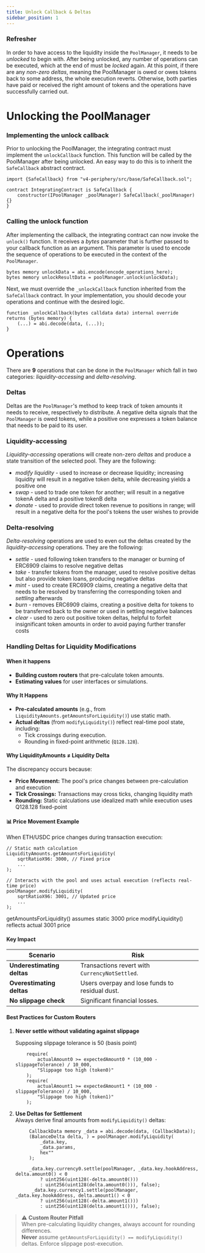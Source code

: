 ```yaml
---
title: Unlock Callback & Deltas
sidebar_position: 1
---
```


### Refresher

In order to have access to the liquidity inside the `PoolManager`,
it needs to be _unlocked_ to begin with. After being unlocked, any
number of operations can be executed, which at the end of must be _locked_
again. At this point, if there are any _non-zero deltas_, meaning the
PoolManager is owed or owes tokens back to some address, the whole
execution reverts. Otherwise, both parties have paid or received
the right amount of tokens and the operations have successfully
carried out.

# Unlocking the PoolManager

### Implementing the unlock callback

Prior to unlocking the PoolManager, the integrating contract must
implement the `unlockCallback` function. This function will be
called by the PoolManager after being unlocked. An easy way to
do this is to inherit the `SafeCallback` abstract contract.

```solidity
import {SafeCallback} from "v4-periphery/src/base/SafeCallback.sol";

contract IntegratingContract is SafeCallback {
    constructor(IPoolManager _poolManager) SafeCallback(_poolManager) {}
}
```

### Calling the unlock function

After implementing the callback, the integrating contract can now
invoke the `unlock()` function. It receives a _bytes_ parameter
that is further passed to your callback function as an argument.
This parameter is used to encode the sequence of operations to be
executed in the context of the `PoolManager`.


```solidity
bytes memory unlockData = abi.encode(encode_operations_here);
bytes memory unlockResultData = poolManager.unlock(unlockData);
```

Next, we must override the `_unlockCallback` function inherited from
the `SafeCallback` contract. In your implementation, you should
decode your operations and continue with the desired logic.

```solidity
function _unlockCallback(bytes calldata data) internal override returns (bytes memory) {
    (...) = abi.decode(data, (...));
}
```

# Operations

There are **9** operations that can be done in the `PoolManager`
which fall in two categories: _liquidity-accessing_ and _delta-resolving_.

### Deltas

Deltas are the `PoolManager`'s method to keep track of token amounts it
needs to receive, respectively to distribute. A negative delta signals that
the `PoolManager` is owed tokens, while a positive one expresses a
token balance that needs to be paid to its user.

### Liquidity-accessing

_Liquidity-accessing_ operations will create non-zero _deltas_ and
produce a state transition of the selected pool.
They are the following:

* _modify liquidity_ - used to increase or decrease liquidity; increasing
liquidity will result in a negative token delta, while decreasing yields a positive one
* _swap_ - used to trade one token for another; will result in a negative tokenA delta
and a positive tokenB delta
* _donate_ - used to provide direct token revenue to positions in range;
will result in a negative delta for the pool's tokens the user wishes
to provide

### Delta-resolving

_Delta-resolving_ operations are used to even out the deltas created
by the _liquidity-accessing_ operations. 
They are the following:

* _settle_ - used following token transfers to the manager
or burning of ERC6909 claims to resolve negative deltas
* _take_ - transfer tokens from the manager, used to resolve
positive deltas but also provide token loans, producing negative deltas
* _mint_ - used to create ERC6909 claims, creating a negative delta
that needs to be resolved by transferring the corresponding token and
_settling_ afterwards
* _burn_ - removes ERC6909 claims, creating a positive delta for tokens to
be transferred back to the owner or used in settling negative balances
* _clear_ - used to zero out positive token deltas, helpful to forfeit
insignificant token amounts in order to avoid paying further transfer costs

### Handling Deltas for Liquidity Modifications 

#### When it happens  
- **Building custom routers** that pre-calculate token amounts.  
- **Estimating values** for user interfaces or simulations.  

#### Why It Happens  
- **Pre-calculated amounts** (e.g., from `LiquidityAmounts.getAmountsForLiquidity()`) use static math.  
- **Actual deltas** (from `modifyLiquidity()`) reflect real-time pool state, including:  
  - Tick crossings during execution.  
  - Rounding in fixed-point arithmetic (`Q128.128`).

#### Why LiquidityAmounts ≠ Liquidity Delta

The discrepancy occurs because:

- **Price Movement:** The pool's price changes between pre-calculation and execution
- **Tick Crossings:** Transactions may cross ticks, changing liquidity math
- **Rounding:** Static calculations use idealized math while execution uses Q128.128 fixed-point

#### 📊 Price Movement Example

When ETH/USDC price changes during transaction execution:

```solidity
// Static math calculation
LiquidityAmounts.getAmountsForLiquidity(
    sqrtRatioX96: 3000, // Fixed price
    ...
);

// Interacts with the pool and uses actual execution (reflects real-time price)
poolManager.modifyLiquidity(
    sqrtRatioX96: 3001, // Updated price
    ...
);
```

getAmountsForLiquidity() assumes static 3000 price
modifyLiquidity() reflects actual 3001 price

#### Key Impact  
| Scenario | Risk |  
|----------|------|  
| **Underestimating deltas** | Transactions revert with `CurrencyNotSettled`. |  
| **Overestimating deltas** | Users overpay and lose funds to residual dust. |
| **No slippage check** | Significant financial losses. |

#### Best Practices for Custom Routers 

1. **Never settle without validating against slippage**

    Supposing slippage tolerance is 50 (basis point)

    ```solidity
        require(
            actualAmount0 >= expectedAmount0 * (10_000 - slippageTolerance) / 10_000,
            "Slippage too high (token0)"
        );
        require(
            actualAmount1 >= expectedAmount1 * (10_000 - slippageTolerance) / 10_000,
            "Slippage too high (token1)"
        );
    ```

2. **Use Deltas for Settlement**  
   Always derive final amounts from `modifyLiquidity()` deltas:  
   ```solidity
        CallbackData memory _data = abi.decode(data, (CallbackData));
        (BalanceDelta delta, ) = poolManager.modifyLiquidity(
            _data.key,
            _data.params,
            hex""
        );
        
        _data.key.currency0.settle(poolManager, _data.key.hookAddress, delta.amount0() < 0
            ? uint256(uint128(-delta.amount0()))
            : uint256(uint128(delta.amount0())), false);
         _data.key.currency1.settle(poolManager, _data.key.hookAddress, delta.amount1() < 0
            ? uint256(uint128(-delta.amount1()))
            : uint256(uint128(delta.amount1())), false);
   ```

> ⚠️ **Custom Router Pitfall**  
> When pre-calculating liquidity changes, always account for rounding differences.  
> **Never** assume `getAmountsForLiquidity() == modifyLiquidity()` deltas.
> Enforce slippage post-execution.


